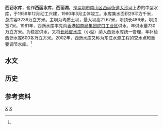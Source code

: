 {{Infobox Reservoir 
|name = 西沥水库
|nickname =
|image = Xili Reservoir in Shenzhen2021.jpg
|image_caption = 西丽水库坝体及其后侧库区
|map = 
|map_caption = 
|pushpin_map = China Guangdong
|pushpin_map_caption = 西沥水库在广东的位置
|code = BHD60000213
|class = 中型水库
|location_of_reservoir = [[广东省|广东省]][[深圳市|深圳市]][[南山区_(深圳市)|南山区]][[西丽街道|西丽街道]]
|location_of_dam = 
|inflow =
|outflow = 大沙河
|catchment_area = 29
|reservoir_area = 
|mean_depth = 
|maximum_depth = 
|flood_level = 
|normal_water_level =
|dead_water_level = 
|water_quality = 
|island = 
|maximum_storage_capacity = 
|normal_storage_capacity =
|dead_storage_capacity = 
|type_of_dam =均质土坝
|elevation_of_dam = 
|height_of_dam = 21.67
|length_of_dam =486
|width_of_dam =7
|installed_capacity = 
|irrigated_area =
|start = 1959年12月
|complete = 1960年3月
|cost = 
|emigrate =
|latd = 22
|latm = 36
|lats = 12
|latNS =N 
|longd = 113
|longm = 57
|longs = 00
|longEW = E
|website = 
|footnotes = <ref name="中国河湖大典">{{cite book zh |author=《[[中国河湖大典|中国河湖大典]]》编纂委员会 |title=《中国河湖大典·珠江卷》 |format=M |edition=1 |location=北京 |publisher=中国水利水电出版社 |date=2013年1月 |pages=322页 |id= ISBN 978-7-5170-0561-2}}</ref>
}}
'''西沥水库'''，也作'''西丽水库'''，'''西丽湖'''。是[[深圳市|深圳市]][[南山区_(深圳市)|南山区]][[西丽街道|西丽街道]][[沙河_(深圳)|大沙河]]上游的中型水库，于1959年12月动工兴建，1960年3月主体竣工。水库集水面积29平方千米，总库容3239万立方米。主坝为均质土坝，最大坝高21.67米，坝顶长486米，坝顶宽7米。1981年，西沥水库率先向[[香港|香港]][[招商局集团|招商局集团]][[蛇口工业区|蛇口工业区]]供水，年供水量730万立方米。为稳定供水，又将[[长岭皮水库|长岭皮水库]]（小型）纳入西沥水库统一管理，年补给西沥水库600多万立方米。2002年，西沥水库又称为东江水源工程的交水点和重要调节水库。<ref name="中国河湖大典"/>

==水文==

==历史==

==参考资料==
{{reflist}}
[[Category:珠江三角洲|X]]
[[Category:广东水库|X]]